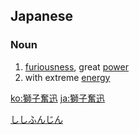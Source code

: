 ==Japanese==
{{ja-kanjitab|し|し|ふん|じん|yomi=o}}

===Noun===
{{ja-noun|しし ふんじん}}

# [[furiousness]], great [[power]]
# with extreme [[energy]]

[[Category:Yojijukugo|ししふんじん]]

[[ko:獅子奮迅]]
[[ja:獅子奮迅]]
